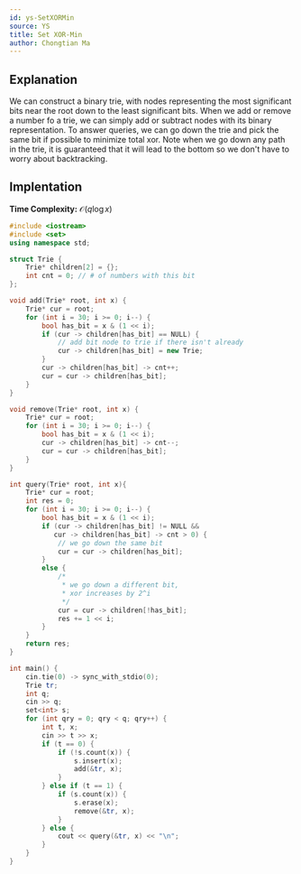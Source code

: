 ```yaml
---
id: ys-SetXORMin
source: YS
title: Set XOR-Min
author: Chongtian Ma
---
```


## Explanation

We can construct a binary trie, with nodes representing the most significant bits near the root down to the least significant bits. When we add or remove a number fo a trie, we can simply add or subtract nodes with its binary representation. To answer queries, we can go down the trie and pick the same bit if possible to minimize total xor. Note when we go down any path in the trie, it is guaranteed that it will lead to the bottom so we don't have to worry about backtracking.


## Implentation

**Time Complexity:** $\mathcal{O}(q\log x)$

<LanguageSection>

<CPPSection>

```cpp
#include <iostream>
#include <set>
using namespace std;

struct Trie {
	Trie* children[2] = {};
	int cnt = 0; // # of numbers with this bit
};

void add(Trie* root, int x) {
	Trie* cur = root;
	for (int i = 30; i >= 0; i--) {
		bool has_bit = x & (1 << i);
		if (cur -> children[has_bit] == NULL) {
			// add bit node to trie if there isn't already
			cur -> children[has_bit] = new Trie;
		}
		cur -> children[has_bit] -> cnt++;
		cur = cur -> children[has_bit];
	}
}

void remove(Trie* root, int x) {
	Trie* cur = root;
	for (int i = 30; i >= 0; i--) {
		bool has_bit = x & (1 << i);
		cur -> children[has_bit] -> cnt--;
		cur = cur -> children[has_bit];
	}
}

int query(Trie* root, int x){
	Trie* cur = root;
	int res = 0;
	for (int i = 30; i >= 0; i--) {
		bool has_bit = x & (1 << i);
		if (cur -> children[has_bit] != NULL && 
		   cur -> children[has_bit] -> cnt > 0) {
			// we go down the same bit
			cur = cur -> children[has_bit];
		}
		else {
			/*
			 * we go down a different bit,
			 * xor increases by 2^i
			 */
			cur = cur -> children[!has_bit];
			res += 1 << i;
		}
	}
	return res;
}

int main() {
	cin.tie(0) -> sync_with_stdio(0);
	Trie tr;
	int q; 
	cin >> q;
	set<int> s;
	for (int qry = 0; qry < q; qry++) {
		int t, x; 
		cin >> t >> x;
		if (t == 0) {
			if (!s.count(x)) {
				s.insert(x);
				add(&tr, x);
			}
		} else if (t == 1) {
			if (s.count(x)) {
				s.erase(x);
				remove(&tr, x);
			}
		} else {
			cout << query(&tr, x) << "\n";
		}
	}
}

```

</CPPSection>
</LanguageSection>
